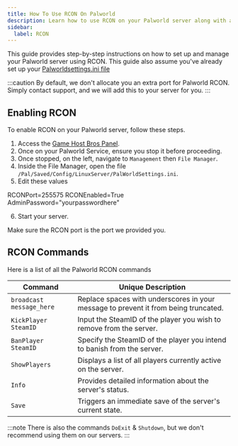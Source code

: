 ```yaml
---
title: How To Use RCON On Palworld
description: Learn how to use RCON on your Palworld server along with all the commands.
sidebar:
  label: RCON
---
```


This guide provides step-by-step instructions on how to set up and manage your Palworld server using RCON. This guide also assume you've already set up your [Palworldsettings.ini file](/games/palworld/configure-palworld/)

:::caution
By default, we don't allocate you an extra port for Palworld RCON. Simply contact support, and we will add this to your server for you. 
:::

## Enabling RCON

To enable RCON on your Palworld server, follow these steps. 

1. Access the [Game Host Bros Panel](https://panel.gamehostbros.com/).
2. Once on your Palworld Service, ensure you stop it before proceeding.
3. Once stopped, on the left, navigate to `Management` then `File Manager`.
4. Inside the File Manager, open the file `/Pal/Saved/Config/LinuxServer/PalWorldSettings.ini`.
5. Edit these values

RCONPort=255575
RCONEnabled=True
AdminPassword="yourpasswordhere"

6. Start your server. 

Make sure the RCON port is the port we provided you.

## RCON Commands

Here is a list of all the Palworld RCON commands

| Command                  | Unique Description                                |
|--------------------------|---------------------------------------------------|
| `broadcast message_here` | Replace spaces with underscores in your message to prevent it from being truncated. |
| `KickPlayer SteamID`     | Input the SteamID of the player you wish to remove from the server. |
| `BanPlayer SteamID`      | Specify the SteamID of the player you intend to banish from the server. |
| `ShowPlayers`            | Displays a list of all players currently active on the server. |
| `Info`                   | Provides detailed information about the server's status. |
| `Save`                   | Triggers an immediate save of the server's current state. |

:::note
There is also the commands `DoExit` & `Shutdown`, but we don't recommend using them on our servers.
:::

